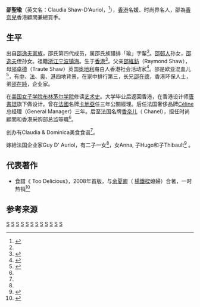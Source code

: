 '''邵聖瑜'''（英文名：Claudia Shaw-D'Auriol，{{bd||12月25日}}<ref name="Claudia">{{cite web |url=http://hk.apple.nextmedia.com/entertainment/art/20060723/6152224 |title=Chanel高層擁抱幸福家庭 邵聖瑜笑對中年「多皺紋」 |publisher=[[蘋果日報_(香港)|苹果日报]] |accessdate=2014年2月3日 |archive-date=2014年2月21日 |archive-url=https://web.archive.org/web/20140221084945/http://hk.apple.nextmedia.com/entertainment/art/20060723/6152224 |dead-url=no }}</ref>），[[香港|香港]]名媛、时尚界名人，邵為[[香奈兒|香奈兒]]香港顧問兼總買手。

==生平==
出自[[邵逸夫家族|邵逸夫家族]]，邵氏第四代成员，属邵氏族譜排「瑜」字輩<ref name="Claudia"/>。[[邵邨人|邵邨人]]孙女，[[邵逸夫|邵逸夫]]侄孙女。祖籍[[浙江|浙江]][[宁波|宁波]][[镇海|镇海]]。生于[[香港|香港]]<ref name="Claudia & Dominica">{{cite web |url=http://www.claudiaanddominica.com/about.php?id=cla |title=Claudia Shaw-d’Auriol |accessdate=2014年2月3日 |language=en |deadurl=yes |archiveurl=https://web.archive.org/web/20080922184848/http://www.claudiaanddominica.com/about.php?id=cla |archivedate=2008年9月22日 }}</ref>。父亲[[邵維鈁|邵維鈁]]（Raymond Shaw），母[[邵卓德|邵卓德]]（Traute Shaw）英国[[奥地利|奥地利]]裔白人香港社会活动家<ref name="香港扶幼會機構組織">{{cite web |url=http://www.sbc.org.hk/ |title=香港扶幼會機構組織 |accessdate=2014年1月10日 |archive-date=2014年3月30日 |archive-url=https://web.archive.org/web/20140330011137/http://www.sbc.org.hk/ |dead-url=no }}</ref>。邵是欧亚混血儿<ref>{{cite web |url=http://hk.apple.nextmedia.com/enews/realtime/20140107/52066048 |title=【六叔離世】六叔姪孫女邵聖瑜悲痛:他有一個圓滿的人生 |publisher=[[蘋果日報_(香港)|苹果日报]] |date=2014年1月7日 |accessdate=2014年2月3日 |archive-date=2014年2月9日 |archive-url=https://web.archive.org/web/20140209130349/http://hk.apple.nextmedia.com/enews/realtime/20140107/52066048 |dead-url=no }}</ref>，有[[中国大陆|中]]、[[法国|法]]、[[奥地利|奥]]、[[香港|港]]四地背景，在家中排行第三，长兄[[邵在德|邵在德]]，香港环保人士，弟[[邵在純|邵在純]]，企业家。

在[[美国|美国]][[女子学院|女子学院]][[布林茅尔学院|布林茅尔学院]]修读[[艺术史|艺术史]]。大学毕业后返回香港，在香港设计师[[唐書琨|唐書琨]]旗下做设计。曾在[[法國|法國]]名牌[[卡地亞|卡地亞]]任三年公關經理。后任法国奢侈品牌[[Céline|Céline]]总经理（General Manager）三年。后至法国名牌[[香奈儿|香奈儿]]（ Chanel），担任时尚顧問和香港采购部总监等職<ref name="Claudia"/>。

创办有Claudia & Dominica美食食谱<ref name="Claudia & Dominica"/>。

嫁給法国企业家Guy D' Auriol，有二子一女<ref name="Claudia"/>，女Anna, 子Hugo和子Thibault<ref>{{cite web |url=http://www.scmp.com/node/531651 |title=Claudia Shaw-d'Auriol |publisher=[[南华早报|南华早报]] |date=PUBLISHED : Friday, 06 January, 2006, 12:00am, UPDATED : Friday, 06 January, 2006, 12:00am |accessdate=2014年2月3日 |language=en |archive-date=2014年2月27日 |archive-url=https://web.archive.org/web/20140227004433/http://www.scmp.com/node/531651 |dead-url=no }}</ref> 。

==代表著作==
* 食譜《 Too Delicious》，2008年首版，与[[余夏卿|余夏卿]]（ [[楊鐵樑|楊鐵樑]]媳婦）合著，一时热销<ref>{{cite web |url=http://stinglife.pixnet.net/blog/post/7847036-%E9%82%B5%E8%81%96%E7%91%9C-%E6%BD%AE%E9%A4%A8--chanel-%E7%BE%8E%E9%BA%97%E5%AF%86%E4%BB%A4- |title=邵聖瑜 潮館 Chanel 美麗密令 |date=Jun 07 Mon 2010 02:20 |accessdate=2014年2月3日 |archive-date=2014年2月20日 |archive-url=https://web.archive.org/web/20140220140115/http://stinglife.pixnet.net/blog/post/7847036-%E9%82%B5%E8%81%96%E7%91%9C-%E6%BD%AE%E9%A4%A8--chanel-%E7%BE%8E%E9%BA%97%E5%AF%86%E4%BB%A4- |dead-url=no }}</ref> 

==参考来源==
{{reflist|3}}

[[Category:镇海县人|S]]
[[Category:華裔混血兒|S]]
[[Category:欧洲裔混血儿|S]]
[[Category:香港宁波人|S]]
[[Category:香港商人|S]]
[[Category:宁波裔法国人|S]]
[[Category:香港女性模特兒|S]]
[[Category:宁波商帮|S]]
[[Category:邵逸夫家族|S]]
[[Category:邵姓|S]]
[[Category:香港時尚設計師|S]]
[[Category:布林莫爾學院校友|S]]